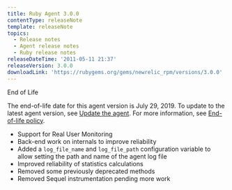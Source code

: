 ```yaml
---
title: Ruby Agent 3.0.0
contentType: releaseNote
template: releaseNote
topics:
  - Release notes
  - Agent release notes
  - Ruby release notes
releaseDateTime: '2011-05-11 21:37'
releaseVersion: 3.0.0
downloadLink: 'https://rubygems.org/gems/newrelic_rpm/versions/3.0.0'
---
```


End of Life

<div className="callout-important">

The end-of-life date for this agent version is July 29, 2019. To update to the latest agent version, see [Update the agent](/docs/agents/manage-apm-agents/installation/update-new-relic-agent). For more information, see [End-of-life policy](/docs/agents/manage-apm-agents/maintenance/new-relic-agent-plugin-end-life-policy).

</div>

*   Support for Real User Monitoring
*   Back-end work on internals to improve reliability
*   Added a `log_file_name` and `log_file_path` configuration variable to allow setting the path and name of the agent log file
*   Improved reliability of statistics calculations
*   Removed some previously deprecated methods
*   Removed Sequel instrumentation pending more work